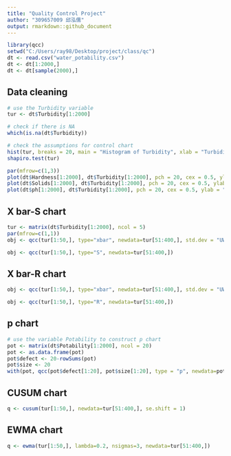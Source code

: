 ```yaml
---
title: "Quality Control Project"
author: "309657009 邱泓儒"
output: rmarkdown::github_document
---
```


```r
library(qcc)
setwd("C:/Users/ray98/Desktop/project/class/qc")
dt <- read.csv("water_potability.csv")
dt <- dt[1:2000,]
dt <- dt[sample(2000),]
```

## Data cleaning
```r
# use the Turbidity variable
tur <- dt$Turbidity[1:2000]

# check if there is NA
which(is.na(dt$Turbidity))

# check the assumptions for control chart
hist(tur, breaks = 20, main = "Histogram of Turbidity", xlab = "Turbidity")
shapiro.test(tur)

par(mfrow=c(1,3))
plot(dt$Hardness[1:2000], dt$Turbidity[1:2000], pch = 20, cex = 0.5, ylab = "Turbidity", xlab = "Hardness")
plot(dt$Solids[1:2000], dt$Turbidity[1:2000], pch = 20, cex = 0.5, ylab = "Turbidity", xlab = "Solids")
plot(dt$ph[1:2000], dt$Turbidity[1:2000], pch = 20, cex = 0.5, ylab = "Turbidity", xlab = "ph")
```

## X bar-S chart
```r
tur <- matrix(dt$Turbidity[1:2000], ncol = 5)
par(mfrow=c(1,1))
obj <- qcc(tur[1:50,], type="xbar", newdata=tur[51:400,], std.dev = "UWAVE-SD")

obj <- qcc(tur[1:50,], type="S", newdata=tur[51:400,])
```

## X bar-R chart
```r
obj <- qcc(tur[1:50,], type="xbar", newdata=tur[51:400,], std.dev = "UWAVE-R")

obj <- qcc(tur[1:50,], type="R", newdata=tur[51:400,])
```


## p chart
```r
# use the variable Potability to construct p chart
pot <- matrix(dt$Potability[1:2000], ncol = 20)
pot <- as.data.frame(pot)
pot$defect <- 20-rowSums(pot)
pot$size <- 20
with(pot, qcc(pot$defect[1:20], pot$size[1:20], type = "p", newdata=pot$defect[21:100], newsizes=pot$size[21:100]))
```

## CUSUM chart
```r
q <- cusum(tur[1:50,], newdata=tur[51:400,], se.shift = 1)
```

## EWMA chart
```r
q <- ewma(tur[1:50,], lambda=0.2, nsigmas=3, newdata=tur[51:400,]) 
```

